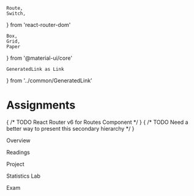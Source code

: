     Route,
    Switch,
} from 'react-router-dom'

    Box,
    Grid,
    Paper
} from '@material-ui/core'

    GeneratedLink as Link
} from '../common/GeneratedLink'


# Assignments

<Grid container spacing={2}>
    <Grid item xs={9}>
        { /* TODO React Router v6 for Routes Component */ }
        <Switch>
            <Route exact path="/assignments">
                <Overview />
            </Route>
            <Route path="/assignments/readings">
                <Readings />
            </Route>
            <Route path="/assignments/project">
                <Project />
            </Route>
            <Route path="/assignments/statisticslab">
                <StatisticsLab />
            </Route>
            <Route path="/assignments/exam">
                <Exam />
            </Route>
        </Switch>
    </Grid>
    <Grid item xs={3}>
        { /* TODO Need a better way to present this secondary hierarchy */ }
        <p><Link href="/assignments">Overview</Link></p>
        <p><Link href="/assignments/readings">Readings</Link></p>
        <p><Link href="/assignments/project">Project</Link></p>
        <p><Link href="/assignments/statisticslab">Statistics Lab</Link></p>
        <p><Link href="/assignments/exam">Exam</Link></p>
    </Grid>
</Grid>



